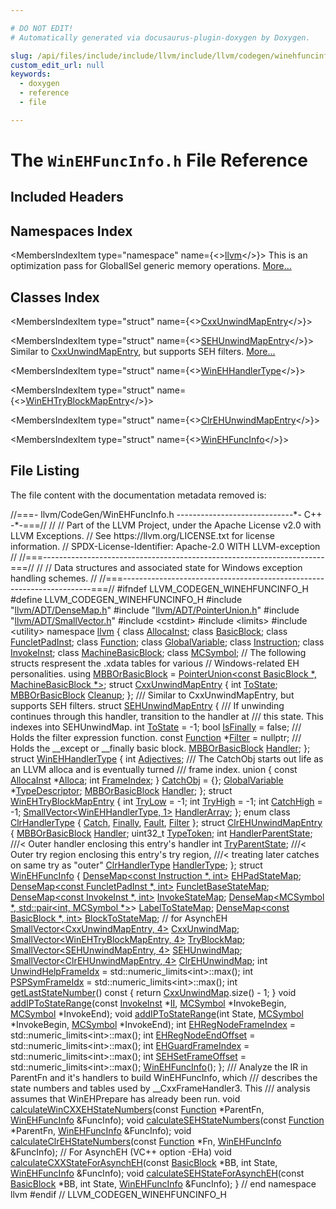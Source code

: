 ```yaml
---

# DO NOT EDIT!
# Automatically generated via docusaurus-plugin-doxygen by Doxygen.

slug: /api/files/include/include/llvm/include/llvm/codegen/winehfuncinfo-h
custom_edit_url: null
keywords:
  - doxygen
  - reference
  - file

---
```





# The `WinEHFuncInfo.h` File Reference

<DoxygenPage pluginConfig={pluginConfig}>



## Included Headers

<IncludesList>
<IncludesListItem
  filePath="llvm/ADT/DenseMap.h"
  permalink="/docs/api/files/include/include/llvm/include/llvm/adt/densemap-h"
  isLocal="true" />
<IncludesListItem
  filePath="llvm/ADT/PointerUnion.h"
  permalink="/docs/api/files/include/include/llvm/include/llvm/adt/pointerunion-h"
  isLocal="true" />
<IncludesListItem
  filePath="llvm/ADT/SmallVector.h"
  permalink="/docs/api/files/include/include/llvm/include/llvm/adt/smallvector-h"
  isLocal="true" />
<IncludesListItem
  filePath="cstdint"
  permalink=""
  isLocal="false" />
<IncludesListItem
  filePath="limits"
  permalink=""
  isLocal="false" />
<IncludesListItem
  filePath="utility"
  permalink=""
  isLocal="false" />
</IncludesList>

## Namespaces Index

<MembersIndex>

<MembersIndexItem
  type="namespace"
  name={<><a href="/docs/api/namespaces/llvm">llvm</a></>}>
This is an optimization pass for GlobalISel generic memory operations. <a href="/docs/api/namespaces/llvm/#details">More...</a>
</MembersIndexItem>

</MembersIndex>

## Classes Index

<MembersIndex>

<MembersIndexItem
  type="struct"
  name={<><a href="/docs/api/structs/llvm/cxxunwindmapentry">CxxUnwindMapEntry</a></>}>
</MembersIndexItem>

<MembersIndexItem
  type="struct"
  name={<><a href="/docs/api/structs/llvm/sehunwindmapentry">SEHUnwindMapEntry</a></>}>
Similar to <a href="/docs/api/structs/llvm/cxxunwindmapentry">CxxUnwindMapEntry</a>, but supports SEH filters. <a href="/docs/api/structs/llvm/sehunwindmapentry/#details">More...</a>
</MembersIndexItem>

<MembersIndexItem
  type="struct"
  name={<><a href="/docs/api/structs/llvm/winehhandlertype">WinEHHandlerType</a></>}>
</MembersIndexItem>

<MembersIndexItem
  type="struct"
  name={<><a href="/docs/api/structs/llvm/winehtryblockmapentry">WinEHTryBlockMapEntry</a></>}>
</MembersIndexItem>

<MembersIndexItem
  type="struct"
  name={<><a href="/docs/api/structs/llvm/clrehunwindmapentry">ClrEHUnwindMapEntry</a></>}>
</MembersIndexItem>

<MembersIndexItem
  type="struct"
  name={<><a href="/docs/api/structs/llvm/winehfuncinfo">WinEHFuncInfo</a></>}>
</MembersIndexItem>

</MembersIndex>


## File Listing

The file content with the documentation metadata removed is:

<ProgramListing>

<Link id="l00001" /><CodeLine lineNumber="1"><Highlight kind="comment">//===- llvm/CodeGen/WinEHFuncInfo.h -----------------------------&#42;- C++ -&#42;-===//</Highlight><Highlight kind="normal"></Highlight></CodeLine>
<Link id="l00002" /><CodeLine lineNumber="2"><Highlight kind="normal"></Highlight><Highlight kind="comment">//</Highlight><Highlight kind="normal"></Highlight></CodeLine>
<Link id="l00003" /><CodeLine lineNumber="3"><Highlight kind="normal"></Highlight><Highlight kind="comment">// Part of the LLVM Project, under the Apache License v2.0 with LLVM Exceptions.</Highlight><Highlight kind="normal"></Highlight></CodeLine>
<Link id="l00004" /><CodeLine lineNumber="4"><Highlight kind="normal"></Highlight><Highlight kind="comment">// See https://llvm.org/LICENSE.txt for license information.</Highlight><Highlight kind="normal"></Highlight></CodeLine>
<Link id="l00005" /><CodeLine lineNumber="5"><Highlight kind="normal"></Highlight><Highlight kind="comment">// SPDX-License-Identifier: Apache-2.0 WITH LLVM-exception</Highlight><Highlight kind="normal"></Highlight></CodeLine>
<Link id="l00006" /><CodeLine lineNumber="6"><Highlight kind="normal"></Highlight><Highlight kind="comment">//</Highlight><Highlight kind="normal"></Highlight></CodeLine>
<Link id="l00007" /><CodeLine lineNumber="7"><Highlight kind="normal"></Highlight><Highlight kind="comment">//===----------------------------------------------------------------------===//</Highlight><Highlight kind="normal"></Highlight></CodeLine>
<Link id="l00008" /><CodeLine lineNumber="8"><Highlight kind="normal"></Highlight><Highlight kind="comment">//</Highlight><Highlight kind="normal"></Highlight></CodeLine>
<Link id="l00009" /><CodeLine lineNumber="9"><Highlight kind="normal"></Highlight><Highlight kind="comment">// Data structures and associated state for Windows exception handling schemes.</Highlight><Highlight kind="normal"></Highlight></CodeLine>
<Link id="l00010" /><CodeLine lineNumber="10"><Highlight kind="normal"></Highlight><Highlight kind="comment">//</Highlight><Highlight kind="normal"></Highlight></CodeLine>
<Link id="l00011" /><CodeLine lineNumber="11"><Highlight kind="normal"></Highlight><Highlight kind="comment">//===----------------------------------------------------------------------===//</Highlight><Highlight kind="normal"></Highlight></CodeLine>
<Link id="l00012" /><CodeLine lineNumber="12"><Highlight kind="normal"></Highlight></CodeLine>
<Link id="l00013" /><CodeLine lineNumber="13"><Highlight kind="normal"></Highlight><Highlight kind="preprocessor">#ifndef LLVM&#95;CODEGEN&#95;WINEHFUNCINFO&#95;H</Highlight><Highlight kind="normal"></Highlight></CodeLine>
<Link id="l00014" /><CodeLine lineNumber="14"><Highlight kind="normal"></Highlight><Highlight kind="preprocessor">#define LLVM&#95;CODEGEN&#95;WINEHFUNCINFO&#95;H</Highlight><Highlight kind="normal"></Highlight></CodeLine>
<Link id="l00015" /><CodeLine lineNumber="15"><Highlight kind="normal"></Highlight></CodeLine>
<Link id="l00016" /><CodeLine lineNumber="16"><Highlight kind="normal"></Highlight><Highlight kind="preprocessor">#include &quot;<a href="/docs/api/files/include/include/llvm/include/llvm/adt/densemap-h">llvm/ADT/DenseMap.h</a>&quot;</Highlight><Highlight kind="normal"></Highlight></CodeLine>
<Link id="l00017" /><CodeLine lineNumber="17"><Highlight kind="normal"></Highlight><Highlight kind="preprocessor">#include &quot;<a href="/docs/api/files/include/include/llvm/include/llvm/adt/pointerunion-h">llvm/ADT/PointerUnion.h</a>&quot;</Highlight><Highlight kind="normal"></Highlight></CodeLine>
<Link id="l00018" /><CodeLine lineNumber="18"><Highlight kind="normal"></Highlight><Highlight kind="preprocessor">#include &quot;<a href="/docs/api/files/include/include/llvm/include/llvm/adt/smallvector-h">llvm/ADT/SmallVector.h</a>&quot;</Highlight><Highlight kind="normal"></Highlight></CodeLine>
<Link id="l00019" /><CodeLine lineNumber="19"><Highlight kind="normal"></Highlight><Highlight kind="preprocessor">#include &lt;cstdint&gt;</Highlight><Highlight kind="normal"></Highlight></CodeLine>
<Link id="l00020" /><CodeLine lineNumber="20"><Highlight kind="normal"></Highlight><Highlight kind="preprocessor">#include &lt;limits&gt;</Highlight><Highlight kind="normal"></Highlight></CodeLine>
<Link id="l00021" /><CodeLine lineNumber="21"><Highlight kind="normal"></Highlight><Highlight kind="preprocessor">#include &lt;utility&gt;</Highlight><Highlight kind="normal"></Highlight></CodeLine>
<Link id="l00022" /><CodeLine lineNumber="22"><Highlight kind="normal"></Highlight></CodeLine>
<Link id="l00023" /><CodeLine lineNumber="23"><Highlight kind="normal"></Highlight><Highlight kind="keyword">namespace </Highlight><Highlight kind="normal"><a href="/docs/api/namespaces/llvm">llvm</a> &#123;</Highlight></CodeLine>
<Link id="l00024" /><CodeLine lineNumber="24"><Highlight kind="normal"></Highlight></CodeLine>
<Link id="l00025" /><CodeLine lineNumber="25"><Highlight kind="normal"></Highlight><Highlight kind="keyword">class </Highlight><Highlight kind="normal"><a href="/docs/api/classes/llvm/allocainst">AllocaInst</a>;</Highlight></CodeLine>
<Link id="l00026" /><CodeLine lineNumber="26"><Highlight kind="normal"></Highlight><Highlight kind="keyword">class </Highlight><Highlight kind="normal"><a href="/docs/api/classes/llvm/basicblock">BasicBlock</a>;</Highlight></CodeLine>
<Link id="l00027" /><CodeLine lineNumber="27"><Highlight kind="normal"></Highlight><Highlight kind="keyword">class </Highlight><Highlight kind="normal"><a href="/docs/api/classes/llvm/funcletpadinst">FuncletPadInst</a>;</Highlight></CodeLine>
<Link id="l00028" /><CodeLine lineNumber="28"><Highlight kind="normal"></Highlight><Highlight kind="keyword">class </Highlight><Highlight kind="normal"><a href="/docs/api/classes/llvm/function">Function</a>;</Highlight></CodeLine>
<Link id="l00029" /><CodeLine lineNumber="29"><Highlight kind="normal"></Highlight><Highlight kind="keyword">class </Highlight><Highlight kind="normal"><a href="/docs/api/classes/llvm/globalvariable">GlobalVariable</a>;</Highlight></CodeLine>
<Link id="l00030" /><CodeLine lineNumber="30"><Highlight kind="normal"></Highlight><Highlight kind="keyword">class </Highlight><Highlight kind="normal"><a href="/docs/api/classes/llvm/instruction">Instruction</a>;</Highlight></CodeLine>
<Link id="l00031" /><CodeLine lineNumber="31"><Highlight kind="normal"></Highlight><Highlight kind="keyword">class </Highlight><Highlight kind="normal"><a href="/docs/api/classes/llvm/invokeinst">InvokeInst</a>;</Highlight></CodeLine>
<Link id="l00032" /><CodeLine lineNumber="32"><Highlight kind="normal"></Highlight><Highlight kind="keyword">class </Highlight><Highlight kind="normal"><a href="/docs/api/classes/llvm/machinebasicblock">MachineBasicBlock</a>;</Highlight></CodeLine>
<Link id="l00033" /><CodeLine lineNumber="33"><Highlight kind="normal"></Highlight><Highlight kind="keyword">class </Highlight><Highlight kind="normal"><a href="/docs/api/classes/llvm/mcsymbol">MCSymbol</a>;</Highlight></CodeLine>
<Link id="l00034" /><CodeLine lineNumber="34"><Highlight kind="normal"></Highlight></CodeLine>
<Link id="l00035" /><CodeLine lineNumber="35"><Highlight kind="normal"></Highlight><Highlight kind="comment">// The following structs respresent the .xdata tables for various</Highlight><Highlight kind="normal"></Highlight></CodeLine>
<Link id="l00036" /><CodeLine lineNumber="36"><Highlight kind="normal"></Highlight><Highlight kind="comment">// Windows-related EH personalities.</Highlight><Highlight kind="normal"></Highlight></CodeLine>
<Link id="l00037" /><CodeLine lineNumber="37"><Highlight kind="normal"></Highlight></CodeLine>
<Link id="l00038" /><CodeLine lineNumber="38" lineLink="/docs/api/namespaces/llvm/#afc0ede73d465f8fc6889481109670943"><Highlight kind="normal"></Highlight><Highlight kind="keyword">using </Highlight><Highlight kind="normal"><a href="/docs/api/namespaces/llvm/#afc0ede73d465f8fc6889481109670943">MBBOrBasicBlock</a> = <a href="/docs/api/classes/llvm/pointerunion">PointerUnion&lt;const BasicBlock &#42;, MachineBasicBlock &#42;&gt;</a>;</Highlight></CodeLine>
<Link id="l00039" /><CodeLine lineNumber="39"><Highlight kind="normal"></Highlight></CodeLine>
<Link id="l00040" /><CodeLine lineNumber="40" lineLink="/docs/api/structs/llvm/cxxunwindmapentry"><Highlight kind="normal"></Highlight><Highlight kind="keyword">struct </Highlight><Highlight kind="normal"><a href="/docs/api/structs/llvm/cxxunwindmapentry">CxxUnwindMapEntry</a> &#123;</Highlight></CodeLine>
<Link id="l00041" /><CodeLine lineNumber="41" lineLink="/docs/api/structs/llvm/cxxunwindmapentry/#ae05981508b7a299f604f50a11a813c43"><Highlight kind="normal">  </Highlight><Highlight kind="keywordtype">int</Highlight><Highlight kind="normal"> <a href="/docs/api/structs/llvm/cxxunwindmapentry/#ae05981508b7a299f604f50a11a813c43">ToState</a>;</Highlight></CodeLine>
<Link id="l00042" /><CodeLine lineNumber="42" lineLink="/docs/api/structs/llvm/cxxunwindmapentry/#a7ee3503343cf5882acdc24630589b876"><Highlight kind="normal">  <a href="/docs/api/namespaces/llvm/#afc0ede73d465f8fc6889481109670943">MBBOrBasicBlock</a> <a href="/docs/api/structs/llvm/cxxunwindmapentry/#a7ee3503343cf5882acdc24630589b876">Cleanup</a>;</Highlight></CodeLine>
<Link id="l00043" /><CodeLine lineNumber="43"><Highlight kind="normal">&#125;;</Highlight></CodeLine>
<Link id="l00044" /><CodeLine lineNumber="44"><Highlight kind="normal"></Highlight><Highlight kind="comment"></Highlight></CodeLine>
<Link id="l00045" /><CodeLine lineNumber="45"><Highlight kind="comment">/// Similar to CxxUnwindMapEntry, but supports SEH filters.</Highlight><Highlight kind="normal"></Highlight></CodeLine>
<Link id="l00046" /><CodeLine lineNumber="46" lineLink="/docs/api/structs/llvm/sehunwindmapentry"><Highlight kind="normal"></Highlight><Highlight kind="keyword">struct </Highlight><Highlight kind="normal"><a href="/docs/api/structs/llvm/sehunwindmapentry">SEHUnwindMapEntry</a> &#123;</Highlight><Highlight kind="comment"></Highlight></CodeLine>
<Link id="l00047" /><CodeLine lineNumber="47"><Highlight kind="comment">  /// If unwinding continues through this handler, transition to the handler at</Highlight></CodeLine>
<Link id="l00048" /><CodeLine lineNumber="48"><Highlight kind="comment">  /// this state. This indexes into SEHUnwindMap.</Highlight><Highlight kind="normal"></Highlight></CodeLine>
<Link id="l00049" /><CodeLine lineNumber="49" lineLink="/docs/api/structs/llvm/sehunwindmapentry/#a26e7d0352cf8d20bb56aac33a7b8e859"><Highlight kind="normal">  </Highlight><Highlight kind="keywordtype">int</Highlight><Highlight kind="normal"> <a href="/docs/api/structs/llvm/sehunwindmapentry/#a26e7d0352cf8d20bb56aac33a7b8e859">ToState</a> = -1;</Highlight></CodeLine>
<Link id="l00050" /><CodeLine lineNumber="50"><Highlight kind="normal"></Highlight></CodeLine>
<Link id="l00051" /><CodeLine lineNumber="51" lineLink="/docs/api/structs/llvm/sehunwindmapentry/#afba3feb44deca6e95b5f9485e4b84882"><Highlight kind="normal">  </Highlight><Highlight kind="keywordtype">bool</Highlight><Highlight kind="normal"> <a href="/docs/api/structs/llvm/sehunwindmapentry/#afba3feb44deca6e95b5f9485e4b84882">IsFinally</a> = </Highlight><Highlight kind="keyword">false</Highlight><Highlight kind="normal">;</Highlight></CodeLine>
<Link id="l00052" /><CodeLine lineNumber="52"><Highlight kind="normal"></Highlight><Highlight kind="comment"></Highlight></CodeLine>
<Link id="l00053" /><CodeLine lineNumber="53"><Highlight kind="comment">  /// Holds the filter expression function.</Highlight><Highlight kind="normal"></Highlight></CodeLine>
<Link id="l00054" /><CodeLine lineNumber="54" lineLink="/docs/api/structs/llvm/sehunwindmapentry/#a991876adb8549bd0463583bf654bd0e3"><Highlight kind="normal">  </Highlight><Highlight kind="keyword">const</Highlight><Highlight kind="normal"> <a href="/docs/api/classes/llvm/function">Function</a> &#42;<a href="/docs/api/structs/llvm/sehunwindmapentry/#a991876adb8549bd0463583bf654bd0e3">Filter</a> = </Highlight><Highlight kind="keyword">nullptr</Highlight><Highlight kind="normal">;</Highlight></CodeLine>
<Link id="l00055" /><CodeLine lineNumber="55"><Highlight kind="normal"></Highlight><Highlight kind="comment"></Highlight></CodeLine>
<Link id="l00056" /><CodeLine lineNumber="56"><Highlight kind="comment">  /// Holds the &#95;&#95;except or &#95;&#95;finally basic block.</Highlight><Highlight kind="normal"></Highlight></CodeLine>
<Link id="l00057" /><CodeLine lineNumber="57" lineLink="/docs/api/structs/llvm/sehunwindmapentry/#a30251d7caed2eea36dd428800445b345"><Highlight kind="normal">  <a href="/docs/api/namespaces/llvm/#afc0ede73d465f8fc6889481109670943">MBBOrBasicBlock</a> <a href="/docs/api/structs/llvm/sehunwindmapentry/#a30251d7caed2eea36dd428800445b345">Handler</a>;</Highlight></CodeLine>
<Link id="l00058" /><CodeLine lineNumber="58"><Highlight kind="normal">&#125;;</Highlight></CodeLine>
<Link id="l00059" /><CodeLine lineNumber="59"><Highlight kind="normal"></Highlight></CodeLine>
<Link id="l00060" /><CodeLine lineNumber="60" lineLink="/docs/api/structs/llvm/winehhandlertype"><Highlight kind="normal"></Highlight><Highlight kind="keyword">struct </Highlight><Highlight kind="normal"><a href="/docs/api/structs/llvm/winehhandlertype">WinEHHandlerType</a> &#123;</Highlight></CodeLine>
<Link id="l00061" /><CodeLine lineNumber="61" lineLink="/docs/api/structs/llvm/winehhandlertype/#af220a158146261229ce2936fc3ce592a"><Highlight kind="normal">  </Highlight><Highlight kind="keywordtype">int</Highlight><Highlight kind="normal"> <a href="/docs/api/structs/llvm/winehhandlertype/#af220a158146261229ce2936fc3ce592a">Adjectives</a>;</Highlight><Highlight kind="comment"></Highlight></CodeLine>
<Link id="l00062" /><CodeLine lineNumber="62"><Highlight kind="comment">  /// The CatchObj starts out life as an LLVM alloca and is eventually turned</Highlight></CodeLine>
<Link id="l00063" /><CodeLine lineNumber="63"><Highlight kind="comment">  /// frame index.</Highlight><Highlight kind="normal"></Highlight></CodeLine>
<Link id="l00064" /><CodeLine lineNumber="64"><Highlight kind="normal">  </Highlight><Highlight kind="keyword">union </Highlight><Highlight kind="normal">&#123;</Highlight></CodeLine>
<Link id="l00065" /><CodeLine lineNumber="65" lineLink="/docs/api/structs/llvm/winehhandlertype/#ab560a385c793a36282796ebf0f54bf69"><Highlight kind="normal">    </Highlight><Highlight kind="keyword">const</Highlight><Highlight kind="normal"> <a href="/docs/api/classes/llvm/allocainst">AllocaInst</a> &#42;<a href="/docs/api/structs/llvm/winehhandlertype/#ab560a385c793a36282796ebf0f54bf69">Alloca</a>;</Highlight></CodeLine>
<Link id="l00066" /><CodeLine lineNumber="66" lineLink="/docs/api/structs/llvm/winehhandlertype/#a6a3f84d7e8314cc2c5cd1453ea91d203"><Highlight kind="normal">    </Highlight><Highlight kind="keywordtype">int</Highlight><Highlight kind="normal"> <a href="/docs/api/structs/llvm/winehhandlertype/#a6a3f84d7e8314cc2c5cd1453ea91d203">FrameIndex</a>;</Highlight></CodeLine>
<Link id="l00067" /><CodeLine lineNumber="67" lineLink="/docs/api/structs/llvm/winehhandlertype/#aae699083e14386b97eeda228ed05a5fa"><Highlight kind="normal">  &#125; <a href="/docs/api/structs/llvm/winehhandlertype/#aae699083e14386b97eeda228ed05a5fa">CatchObj</a> = &#123;&#125;;</Highlight></CodeLine>
<Link id="l00068" /><CodeLine lineNumber="68" lineLink="/docs/api/structs/llvm/winehhandlertype/#a910fef3875eac1b9df6fda0560cdb2b9"><Highlight kind="normal">  <a href="/docs/api/classes/llvm/globalvariable">GlobalVariable</a> &#42;<a href="/docs/api/structs/llvm/winehhandlertype/#a910fef3875eac1b9df6fda0560cdb2b9">TypeDescriptor</a>;</Highlight></CodeLine>
<Link id="l00069" /><CodeLine lineNumber="69" lineLink="/docs/api/structs/llvm/winehhandlertype/#afc5ad69f3600a4c13cd3fc55276c46cb"><Highlight kind="normal">  <a href="/docs/api/namespaces/llvm/#afc0ede73d465f8fc6889481109670943">MBBOrBasicBlock</a> <a href="/docs/api/structs/llvm/winehhandlertype/#afc5ad69f3600a4c13cd3fc55276c46cb">Handler</a>;</Highlight></CodeLine>
<Link id="l00070" /><CodeLine lineNumber="70"><Highlight kind="normal">&#125;;</Highlight></CodeLine>
<Link id="l00071" /><CodeLine lineNumber="71"><Highlight kind="normal"></Highlight></CodeLine>
<Link id="l00072" /><CodeLine lineNumber="72" lineLink="/docs/api/structs/llvm/winehtryblockmapentry"><Highlight kind="normal"></Highlight><Highlight kind="keyword">struct </Highlight><Highlight kind="normal"><a href="/docs/api/structs/llvm/winehtryblockmapentry">WinEHTryBlockMapEntry</a> &#123;</Highlight></CodeLine>
<Link id="l00073" /><CodeLine lineNumber="73" lineLink="/docs/api/structs/llvm/winehtryblockmapentry/#afbe54181c64fd66d66d4ed7616342fe7"><Highlight kind="normal">  </Highlight><Highlight kind="keywordtype">int</Highlight><Highlight kind="normal"> <a href="/docs/api/structs/llvm/winehtryblockmapentry/#afbe54181c64fd66d66d4ed7616342fe7">TryLow</a> = -1;</Highlight></CodeLine>
<Link id="l00074" /><CodeLine lineNumber="74" lineLink="/docs/api/structs/llvm/winehtryblockmapentry/#aea07e541337c7b1141ade285f3a048dc"><Highlight kind="normal">  </Highlight><Highlight kind="keywordtype">int</Highlight><Highlight kind="normal"> <a href="/docs/api/structs/llvm/winehtryblockmapentry/#aea07e541337c7b1141ade285f3a048dc">TryHigh</a> = -1;</Highlight></CodeLine>
<Link id="l00075" /><CodeLine lineNumber="75" lineLink="/docs/api/structs/llvm/winehtryblockmapentry/#afa7daf91acf4a053711840156eb074b4"><Highlight kind="normal">  </Highlight><Highlight kind="keywordtype">int</Highlight><Highlight kind="normal"> <a href="/docs/api/structs/llvm/winehtryblockmapentry/#afa7daf91acf4a053711840156eb074b4">CatchHigh</a> = -1;</Highlight></CodeLine>
<Link id="l00076" /><CodeLine lineNumber="76" lineLink="/docs/api/structs/llvm/winehtryblockmapentry/#a203f60eaca27055d5b7395fca270037e"><Highlight kind="normal">  <a href="/docs/api/classes/llvm/smallvector">SmallVector&lt;WinEHHandlerType, 1&gt;</a> <a href="/docs/api/structs/llvm/winehtryblockmapentry/#a203f60eaca27055d5b7395fca270037e">HandlerArray</a>;</Highlight></CodeLine>
<Link id="l00077" /><CodeLine lineNumber="77"><Highlight kind="normal">&#125;;</Highlight></CodeLine>
<Link id="l00078" /><CodeLine lineNumber="78"><Highlight kind="normal"></Highlight></CodeLine>
<Link id="l00079" /><CodeLine lineNumber="79" lineLink="/docs/api/namespaces/llvm/#aaee5189b9c4db9ad666a88abaf1ee0c4ac5d59568835d0760e318829b800ee06d"><Highlight kind="normal"></Highlight><Highlight kind="keyword">enum class</Highlight><Highlight kind="normal"> <a href="/docs/api/namespaces/llvm/#aaee5189b9c4db9ad666a88abaf1ee0c4">ClrHandlerType</a> &#123; <a href="/docs/api/namespaces/llvm/#aaee5189b9c4db9ad666a88abaf1ee0c4ac5d59568835d0760e318829b800ee06d">Catch</a>, <a href="/docs/api/namespaces/llvm/#aaee5189b9c4db9ad666a88abaf1ee0c4a5f12a06561716fe48aa95eaa7cec02cd">Finally</a>, <a href="/docs/api/namespaces/llvm/#aaee5189b9c4db9ad666a88abaf1ee0c4a3731a4591778546a7d1e1c9c06d4e2ee">Fault</a>, <a href="/docs/api/namespaces/llvm/#aaee5189b9c4db9ad666a88abaf1ee0c4ad7778d0c64b6ba21494c97f77a66885a">Filter</a> &#125;;</Highlight></CodeLine>
<Link id="l00080" /><CodeLine lineNumber="80"><Highlight kind="normal"></Highlight></CodeLine>
<Link id="l00081" /><CodeLine lineNumber="81" lineLink="/docs/api/structs/llvm/clrehunwindmapentry"><Highlight kind="normal"></Highlight><Highlight kind="keyword">struct </Highlight><Highlight kind="normal"><a href="/docs/api/structs/llvm/clrehunwindmapentry">ClrEHUnwindMapEntry</a> &#123;</Highlight></CodeLine>
<Link id="l00082" /><CodeLine lineNumber="82" lineLink="/docs/api/structs/llvm/clrehunwindmapentry/#a62529f10591fd4e748c380c8f91b49ca"><Highlight kind="normal">  <a href="/docs/api/namespaces/llvm/#afc0ede73d465f8fc6889481109670943">MBBOrBasicBlock</a> <a href="/docs/api/structs/llvm/clrehunwindmapentry/#a62529f10591fd4e748c380c8f91b49ca">Handler</a>;</Highlight></CodeLine>
<Link id="l00083" /><CodeLine lineNumber="83" lineLink="/docs/api/structs/llvm/clrehunwindmapentry/#adbe3fd38e5e77d122dd83cc4bf84f3ca"><Highlight kind="normal">  uint32&#95;t <a href="/docs/api/structs/llvm/clrehunwindmapentry/#adbe3fd38e5e77d122dd83cc4bf84f3ca">TypeToken</a>;</Highlight></CodeLine>
<Link id="l00084" /><CodeLine lineNumber="84" lineLink="/docs/api/structs/llvm/clrehunwindmapentry/#a19e749560e5672bd5422df266f81bdc8"><Highlight kind="normal">  </Highlight><Highlight kind="keywordtype">int</Highlight><Highlight kind="normal"> <a href="/docs/api/structs/llvm/clrehunwindmapentry/#a19e749560e5672bd5422df266f81bdc8">HandlerParentState</a>; </Highlight><Highlight kind="comment">///&lt; Outer handler enclosing this entry&#39;s handler</Highlight><Highlight kind="normal"></Highlight></CodeLine>
<Link id="l00085" /><CodeLine lineNumber="85" lineLink="/docs/api/structs/llvm/clrehunwindmapentry/#a04dc09cb82fc7ade678da4031026436d"><Highlight kind="normal">  </Highlight><Highlight kind="keywordtype">int</Highlight><Highlight kind="normal"> <a href="/docs/api/structs/llvm/clrehunwindmapentry/#a04dc09cb82fc7ade678da4031026436d">TryParentState</a>; </Highlight><Highlight kind="comment">///&lt; Outer try region enclosing this entry&#39;s try region,</Highlight><Highlight kind="comment"></Highlight></CodeLine>
<Link id="l00086" /><CodeLine lineNumber="86"><Highlight kind="comment">                      ///&lt; treating later catches on same try as &quot;outer&quot;</Highlight><Highlight kind="normal"></Highlight></CodeLine>
<Link id="l00087" /><CodeLine lineNumber="87" lineLink="/docs/api/structs/llvm/clrehunwindmapentry/#ab247253efe4a7e7d5a7458c3d1dc3eda"><Highlight kind="normal">  <a href="/docs/api/namespaces/llvm/#aaee5189b9c4db9ad666a88abaf1ee0c4">ClrHandlerType</a> <a href="/docs/api/structs/llvm/clrehunwindmapentry/#ab247253efe4a7e7d5a7458c3d1dc3eda">HandlerType</a>;</Highlight></CodeLine>
<Link id="l00088" /><CodeLine lineNumber="88"><Highlight kind="normal">&#125;;</Highlight></CodeLine>
<Link id="l00089" /><CodeLine lineNumber="89"><Highlight kind="normal"></Highlight></CodeLine>
<Link id="l00090" /><CodeLine lineNumber="90" lineLink="/docs/api/structs/llvm/winehfuncinfo"><Highlight kind="normal"></Highlight><Highlight kind="keyword">struct </Highlight><Highlight kind="normal"><a href="/docs/api/structs/llvm/winehfuncinfo/#ab5409a5b224d9a9dcbc721df932582da">WinEHFuncInfo</a> &#123;</Highlight></CodeLine>
<Link id="l00091" /><CodeLine lineNumber="91" lineLink="/docs/api/structs/llvm/winehfuncinfo/#a9921899e78c6bea037e14916dc55cb63"><Highlight kind="normal">  <a href="/docs/api/classes/llvm/densemap">DenseMap&lt;const Instruction &#42;, int&gt;</a> <a href="/docs/api/structs/llvm/winehfuncinfo/#a9921899e78c6bea037e14916dc55cb63">EHPadStateMap</a>;</Highlight></CodeLine>
<Link id="l00092" /><CodeLine lineNumber="92" lineLink="/docs/api/structs/llvm/winehfuncinfo/#a42b242dde35e2590981f40808d470f79"><Highlight kind="normal">  <a href="/docs/api/classes/llvm/densemap">DenseMap&lt;const FuncletPadInst &#42;, int&gt;</a> <a href="/docs/api/structs/llvm/winehfuncinfo/#a42b242dde35e2590981f40808d470f79">FuncletBaseStateMap</a>;</Highlight></CodeLine>
<Link id="l00093" /><CodeLine lineNumber="93" lineLink="/docs/api/structs/llvm/winehfuncinfo/#a4fda1027b1008f0bf81ecbe58eb45f2e"><Highlight kind="normal">  <a href="/docs/api/classes/llvm/densemap">DenseMap&lt;const InvokeInst &#42;, int&gt;</a> <a href="/docs/api/structs/llvm/winehfuncinfo/#a4fda1027b1008f0bf81ecbe58eb45f2e">InvokeStateMap</a>;</Highlight></CodeLine>
<Link id="l00094" /><CodeLine lineNumber="94" lineLink="/docs/api/structs/llvm/winehfuncinfo/#ad09d9da784f2fc8d7ed3eef753435a90"><Highlight kind="normal">  <a href="/docs/api/classes/llvm/densemap">DenseMap&lt;MCSymbol &#42;, std::pair&lt;int, MCSymbol &#42;&gt;</a>&gt; <a href="/docs/api/structs/llvm/winehfuncinfo/#ad09d9da784f2fc8d7ed3eef753435a90">LabelToStateMap</a>;</Highlight></CodeLine>
<Link id="l00095" /><CodeLine lineNumber="95" lineLink="/docs/api/structs/llvm/winehfuncinfo/#a4d40e579716e9b38b822757225d11235"><Highlight kind="normal">  <a href="/docs/api/classes/llvm/densemap">DenseMap&lt;const BasicBlock &#42;, int&gt;</a> <a href="/docs/api/structs/llvm/winehfuncinfo/#a4d40e579716e9b38b822757225d11235">BlockToStateMap</a>; </Highlight><Highlight kind="comment">// for AsynchEH</Highlight><Highlight kind="normal"></Highlight></CodeLine>
<Link id="l00096" /><CodeLine lineNumber="96" lineLink="/docs/api/structs/llvm/winehfuncinfo/#ae253a5107fc357c27ab3292af4dbb353"><Highlight kind="normal">  <a href="/docs/api/classes/llvm/smallvector">SmallVector&lt;CxxUnwindMapEntry, 4&gt;</a> <a href="/docs/api/structs/llvm/winehfuncinfo/#ae253a5107fc357c27ab3292af4dbb353">CxxUnwindMap</a>;</Highlight></CodeLine>
<Link id="l00097" /><CodeLine lineNumber="97" lineLink="/docs/api/structs/llvm/winehfuncinfo/#a704147adbd0b4b79d33d444f76e8617c"><Highlight kind="normal">  <a href="/docs/api/classes/llvm/smallvector">SmallVector&lt;WinEHTryBlockMapEntry, 4&gt;</a> <a href="/docs/api/structs/llvm/winehfuncinfo/#a704147adbd0b4b79d33d444f76e8617c">TryBlockMap</a>;</Highlight></CodeLine>
<Link id="l00098" /><CodeLine lineNumber="98" lineLink="/docs/api/structs/llvm/winehfuncinfo/#a2055c2e7a5444cfd152906a25dbf77ad"><Highlight kind="normal">  <a href="/docs/api/classes/llvm/smallvector">SmallVector&lt;SEHUnwindMapEntry, 4&gt;</a> <a href="/docs/api/structs/llvm/winehfuncinfo/#a2055c2e7a5444cfd152906a25dbf77ad">SEHUnwindMap</a>;</Highlight></CodeLine>
<Link id="l00099" /><CodeLine lineNumber="99" lineLink="/docs/api/structs/llvm/winehfuncinfo/#a33a3829e787ffc244c98cd78e51e5b5e"><Highlight kind="normal">  <a href="/docs/api/classes/llvm/smallvector">SmallVector&lt;ClrEHUnwindMapEntry, 4&gt;</a> <a href="/docs/api/structs/llvm/winehfuncinfo/#a33a3829e787ffc244c98cd78e51e5b5e">ClrEHUnwindMap</a>;</Highlight></CodeLine>
<Link id="l00100" /><CodeLine lineNumber="100" lineLink="/docs/api/structs/llvm/winehfuncinfo/#a297243a501424b3f88e1295034db122d"><Highlight kind="normal">  </Highlight><Highlight kind="keywordtype">int</Highlight><Highlight kind="normal"> <a href="/docs/api/structs/llvm/winehfuncinfo/#a297243a501424b3f88e1295034db122d">UnwindHelpFrameIdx</a> = std::numeric&#95;limits&lt;int&gt;::max();</Highlight></CodeLine>
<Link id="l00101" /><CodeLine lineNumber="101" lineLink="/docs/api/structs/llvm/winehfuncinfo/#a14648296e0e889504d49ee3aa956663c"><Highlight kind="normal">  </Highlight><Highlight kind="keywordtype">int</Highlight><Highlight kind="normal"> <a href="/docs/api/structs/llvm/winehfuncinfo/#a14648296e0e889504d49ee3aa956663c">PSPSymFrameIdx</a> = std::numeric&#95;limits&lt;int&gt;::max();</Highlight></CodeLine>
<Link id="l00102" /><CodeLine lineNumber="102"><Highlight kind="normal"></Highlight></CodeLine>
<Link id="l00103" /><CodeLine lineNumber="103" lineLink="/docs/api/structs/llvm/winehfuncinfo/#af742d01e30908eafa8c4967a6070bc9f"><Highlight kind="normal">  </Highlight><Highlight kind="keywordtype">int</Highlight><Highlight kind="normal"> <a href="/docs/api/structs/llvm/winehfuncinfo/#af742d01e30908eafa8c4967a6070bc9f">getLastStateNumber</a>()</Highlight><Highlight kind="keyword"> const </Highlight><Highlight kind="normal">&#123; </Highlight><Highlight kind="keywordflow">return</Highlight><Highlight kind="normal"> <a href="/docs/api/structs/llvm/winehfuncinfo/#ae253a5107fc357c27ab3292af4dbb353">CxxUnwindMap</a>.size() - 1; &#125;</Highlight></CodeLine>
<Link id="l00104" /><CodeLine lineNumber="104"><Highlight kind="normal"></Highlight></CodeLine>
<Link id="l00105" /><CodeLine lineNumber="105"><Highlight kind="normal">  </Highlight><Highlight kind="keywordtype">void</Highlight><Highlight kind="normal"> <a href="/docs/api/structs/llvm/winehfuncinfo/#a068f5a93381c54e7d8a42e8ad7a4c95e">addIPToStateRange</a>(</Highlight><Highlight kind="keyword">const</Highlight><Highlight kind="normal"> <a href="/docs/api/classes/llvm/invokeinst">InvokeInst</a> &#42;<a href="/docs/api/files/lib/lib/target/lib/target/nvptx/nvvmintrrange-cpp/#ac5804672fc0850438d63caec770647f8">II</a>, <a href="/docs/api/classes/llvm/mcsymbol">MCSymbol</a> &#42;InvokeBegin,</Highlight></CodeLine>
<Link id="l00106" /><CodeLine lineNumber="106"><Highlight kind="normal">                         <a href="/docs/api/classes/llvm/mcsymbol">MCSymbol</a> &#42;InvokeEnd);</Highlight></CodeLine>
<Link id="l00107" /><CodeLine lineNumber="107"><Highlight kind="normal"></Highlight></CodeLine>
<Link id="l00108" /><CodeLine lineNumber="108"><Highlight kind="normal">  </Highlight><Highlight kind="keywordtype">void</Highlight><Highlight kind="normal"> <a href="/docs/api/structs/llvm/winehfuncinfo/#a068f5a93381c54e7d8a42e8ad7a4c95e">addIPToStateRange</a>(</Highlight><Highlight kind="keywordtype">int</Highlight><Highlight kind="normal"> State, <a href="/docs/api/classes/llvm/mcsymbol">MCSymbol</a> &#42;InvokeBegin, <a href="/docs/api/classes/llvm/mcsymbol">MCSymbol</a> &#42;InvokeEnd);</Highlight></CodeLine>
<Link id="l00109" /><CodeLine lineNumber="109"><Highlight kind="normal"></Highlight></CodeLine>
<Link id="l00110" /><CodeLine lineNumber="110" lineLink="/docs/api/structs/llvm/winehfuncinfo/#a1685e8ca2cc67569dbfdd32ad11cbe70"><Highlight kind="normal">  </Highlight><Highlight kind="keywordtype">int</Highlight><Highlight kind="normal"> <a href="/docs/api/structs/llvm/winehfuncinfo/#a1685e8ca2cc67569dbfdd32ad11cbe70">EHRegNodeFrameIndex</a> = std::numeric&#95;limits&lt;int&gt;::max();</Highlight></CodeLine>
<Link id="l00111" /><CodeLine lineNumber="111" lineLink="/docs/api/structs/llvm/winehfuncinfo/#ab2ce4d51abb0224db13a9e656c3798d4"><Highlight kind="normal">  </Highlight><Highlight kind="keywordtype">int</Highlight><Highlight kind="normal"> <a href="/docs/api/structs/llvm/winehfuncinfo/#ab2ce4d51abb0224db13a9e656c3798d4">EHRegNodeEndOffset</a> = std::numeric&#95;limits&lt;int&gt;::max();</Highlight></CodeLine>
<Link id="l00112" /><CodeLine lineNumber="112" lineLink="/docs/api/structs/llvm/winehfuncinfo/#a0ff4d46f31f2c6aa8904c48303c7fcf1"><Highlight kind="normal">  </Highlight><Highlight kind="keywordtype">int</Highlight><Highlight kind="normal"> <a href="/docs/api/structs/llvm/winehfuncinfo/#a0ff4d46f31f2c6aa8904c48303c7fcf1">EHGuardFrameIndex</a> = std::numeric&#95;limits&lt;int&gt;::max();</Highlight></CodeLine>
<Link id="l00113" /><CodeLine lineNumber="113" lineLink="/docs/api/structs/llvm/winehfuncinfo/#a38a08c28728c84e59ce6c4ef79bdabcc"><Highlight kind="normal">  </Highlight><Highlight kind="keywordtype">int</Highlight><Highlight kind="normal"> <a href="/docs/api/structs/llvm/winehfuncinfo/#a38a08c28728c84e59ce6c4ef79bdabcc">SEHSetFrameOffset</a> = std::numeric&#95;limits&lt;int&gt;::max();</Highlight></CodeLine>
<Link id="l00114" /><CodeLine lineNumber="114"><Highlight kind="normal"></Highlight></CodeLine>
<Link id="l00115" /><CodeLine lineNumber="115" lineLink="/docs/api/structs/llvm/winehfuncinfo/#ab5409a5b224d9a9dcbc721df932582da"><Highlight kind="normal">  <a href="/docs/api/structs/llvm/winehfuncinfo/#ab5409a5b224d9a9dcbc721df932582da">WinEHFuncInfo</a>();</Highlight></CodeLine>
<Link id="l00116" /><CodeLine lineNumber="116"><Highlight kind="normal">&#125;;</Highlight></CodeLine>
<Link id="l00117" /><CodeLine lineNumber="117"><Highlight kind="normal"></Highlight><Highlight kind="comment"></Highlight></CodeLine>
<Link id="l00118" /><CodeLine lineNumber="118"><Highlight kind="comment">/// Analyze the IR in ParentFn and it&#39;s handlers to build WinEHFuncInfo, which</Highlight></CodeLine>
<Link id="l00119" /><CodeLine lineNumber="119"><Highlight kind="comment">/// describes the state numbers and tables used by &#95;&#95;CxxFrameHandler3. This</Highlight></CodeLine>
<Link id="l00120" /><CodeLine lineNumber="120"><Highlight kind="comment">/// analysis assumes that WinEHPrepare has already been run.</Highlight><Highlight kind="normal"></Highlight></CodeLine>
<Link id="l00121" /><CodeLine lineNumber="121"><Highlight kind="normal"></Highlight><Highlight kind="keywordtype">void</Highlight><Highlight kind="normal"> <a href="/docs/api/namespaces/llvm/#a4547a0e8cb23afe1f8767916fd173920">calculateWinCXXEHStateNumbers</a>(</Highlight><Highlight kind="keyword">const</Highlight><Highlight kind="normal"> <a href="/docs/api/classes/llvm/function">Function</a> &#42;ParentFn,</Highlight></CodeLine>
<Link id="l00122" /><CodeLine lineNumber="122"><Highlight kind="normal">                                   <a href="/docs/api/structs/llvm/winehfuncinfo">WinEHFuncInfo</a> &amp;FuncInfo);</Highlight></CodeLine>
<Link id="l00123" /><CodeLine lineNumber="123"><Highlight kind="normal"></Highlight></CodeLine>
<Link id="l00124" /><CodeLine lineNumber="124"><Highlight kind="normal"></Highlight><Highlight kind="keywordtype">void</Highlight><Highlight kind="normal"> <a href="/docs/api/namespaces/llvm/#aa75cdd420a3ce670e2c3b61046f2b8a7">calculateSEHStateNumbers</a>(</Highlight><Highlight kind="keyword">const</Highlight><Highlight kind="normal"> <a href="/docs/api/classes/llvm/function">Function</a> &#42;ParentFn,</Highlight></CodeLine>
<Link id="l00125" /><CodeLine lineNumber="125"><Highlight kind="normal">                              <a href="/docs/api/structs/llvm/winehfuncinfo">WinEHFuncInfo</a> &amp;FuncInfo);</Highlight></CodeLine>
<Link id="l00126" /><CodeLine lineNumber="126"><Highlight kind="normal"></Highlight></CodeLine>
<Link id="l00127" /><CodeLine lineNumber="127"><Highlight kind="normal"></Highlight><Highlight kind="keywordtype">void</Highlight><Highlight kind="normal"> <a href="/docs/api/namespaces/llvm/#afcc6ddcd882a86a3d6028e2530b4d4cc">calculateClrEHStateNumbers</a>(</Highlight><Highlight kind="keyword">const</Highlight><Highlight kind="normal"> <a href="/docs/api/classes/llvm/function">Function</a> &#42;Fn, <a href="/docs/api/structs/llvm/winehfuncinfo">WinEHFuncInfo</a> &amp;FuncInfo);</Highlight></CodeLine>
<Link id="l00128" /><CodeLine lineNumber="128"><Highlight kind="normal"></Highlight></CodeLine>
<Link id="l00129" /><CodeLine lineNumber="129"><Highlight kind="normal"></Highlight><Highlight kind="comment">// For AsynchEH (VC++ option -EHa)</Highlight><Highlight kind="normal"></Highlight></CodeLine>
<Link id="l00130" /><CodeLine lineNumber="130"><Highlight kind="normal"></Highlight><Highlight kind="keywordtype">void</Highlight><Highlight kind="normal"> <a href="/docs/api/namespaces/llvm/#a9bf41f2408094f54097744991c82336a">calculateCXXStateForAsynchEH</a>(</Highlight><Highlight kind="keyword">const</Highlight><Highlight kind="normal"> <a href="/docs/api/classes/llvm/basicblock">BasicBlock</a> &#42;BB, </Highlight><Highlight kind="keywordtype">int</Highlight><Highlight kind="normal"> State,</Highlight></CodeLine>
<Link id="l00131" /><CodeLine lineNumber="131"><Highlight kind="normal">                                  <a href="/docs/api/structs/llvm/winehfuncinfo">WinEHFuncInfo</a> &amp;FuncInfo);</Highlight></CodeLine>
<Link id="l00132" /><CodeLine lineNumber="132"><Highlight kind="normal"></Highlight><Highlight kind="keywordtype">void</Highlight><Highlight kind="normal"> <a href="/docs/api/namespaces/llvm/#a8b49442c1c01ddc388c51d7599c0f876">calculateSEHStateForAsynchEH</a>(</Highlight><Highlight kind="keyword">const</Highlight><Highlight kind="normal"> <a href="/docs/api/classes/llvm/basicblock">BasicBlock</a> &#42;BB, </Highlight><Highlight kind="keywordtype">int</Highlight><Highlight kind="normal"> State,</Highlight></CodeLine>
<Link id="l00133" /><CodeLine lineNumber="133"><Highlight kind="normal">                                  <a href="/docs/api/structs/llvm/winehfuncinfo">WinEHFuncInfo</a> &amp;FuncInfo);</Highlight></CodeLine>
<Link id="l00134" /><CodeLine lineNumber="134"><Highlight kind="normal"></Highlight></CodeLine>
<Link id="l00135" /><CodeLine lineNumber="135"><Highlight kind="normal">&#125; </Highlight><Highlight kind="comment">// end namespace llvm</Highlight><Highlight kind="normal"></Highlight></CodeLine>
<Link id="l00136" /><CodeLine lineNumber="136"><Highlight kind="normal"></Highlight></CodeLine>
<Link id="l00137" /><CodeLine lineNumber="137"><Highlight kind="normal"></Highlight><Highlight kind="preprocessor">#endif </Highlight><Highlight kind="comment">// LLVM&#95;CODEGEN&#95;WINEHFUNCINFO&#95;H</Highlight><Highlight kind="normal"></Highlight></CodeLine>

</ProgramListing>


</DoxygenPage>

